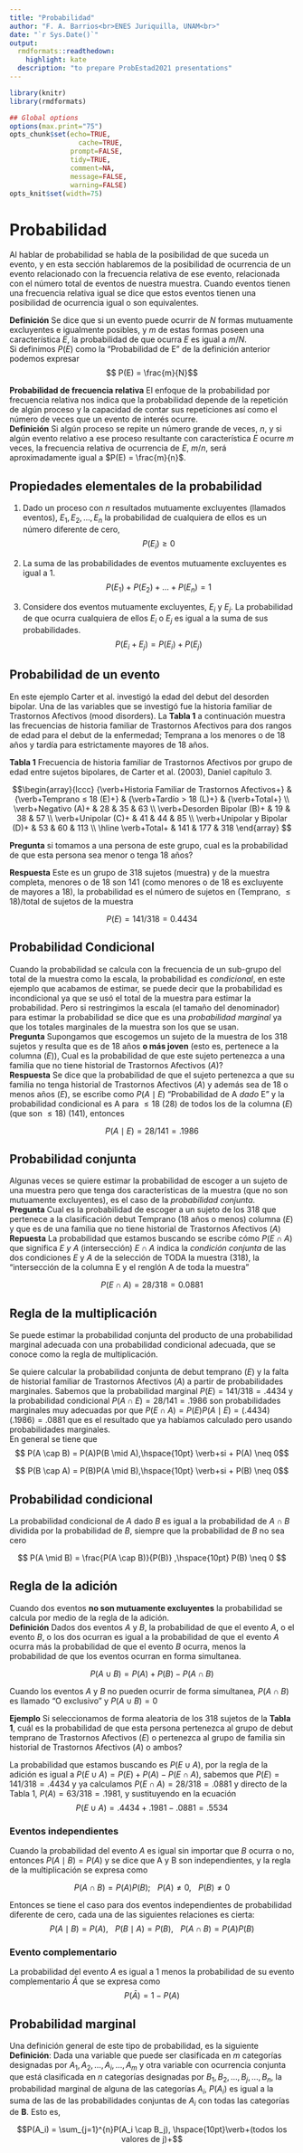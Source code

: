 ```yaml
---
title: "Probabilidad"
author: "F. A. Barrios<br>ENES Juriquilla, UNAM<br>"
date: "`r Sys.Date()`"
output:
  rmdformats::readthedown:
    highlight: kate
  description: "to prepare ProbEstad2021 presentations"
---
```



```r
library(knitr)
library(rmdformats)

## Global options
options(max.print="75")
opts_chunk$set(echo=TRUE,
	             cache=TRUE,
               prompt=FALSE,
               tidy=TRUE,
               comment=NA,
               message=FALSE,
               warning=FALSE)
opts_knit$set(width=75)
```

# Probabilidad  
Al hablar de probabilidad se habla de la posibilidad de que suceda un evento, y en esta sección hablaremos de la posibilidad de ocurrencia de un evento relacionado con la frecuencia relativa de ese evento, relacionada con el número total de eventos de nuestra muestra.  Cuando eventos tienen una frecuencia relativa igual se dice que estos eventos tienen una posibilidad de ocurrencia igual o son equivalentes.

**Definición** Se dice que si un evento puede ocurrir de $N$ formas mutuamente excluyentes e igualmente posibles, y $m$ de estas formas poseen una característica $E$, la probabilidad de que ocurra $E$ es igual a $m/N$.  
Si definimos $P(E)$ como la "Probabilidad de E" de la definición anterior podemos expresar
$$ P(E) = \frac{m}{N}$$  

**Probabilidad de frecuencia relativa** El enfoque de la probabilidad por frecuencia relativa nos indica que la probabilidad depende de la repetición de algún proceso y la capacidad de contar sus repeticiones así como el número de veces que un evento de interés ocurre.  
**Definición** Si algún proceso se repite un número grande de veces, $n$, y si algún evento relativo a ese proceso resultante con característica $E$ ocurre $m$ veces, la frecuencia relativa de ocurrencia de $E$, $m/n$, será aproximadamente igual a $P(E) = \frac{m}{n}$.  

## Propiedades elementales de la probabilidad  
1. Dado un proceso con $n$ resultados mutuamente excluyentes (llamados eventos), $E_1, E_2, \dots , E_n$ la probabilidad de cualquiera de ellos es un número diferente de cero,
$$ P(E_i) \geq 0$$  

2. La suma de las probabilidades de eventos mutuamente excluyentes es igual a 1.
$$P(E_1) + P(E_2) + \dots + P(E_n) = 1 $$  

3. Considere dos eventos mutuamente excluyentes, $E_i$ y $E_j$. La probabilidad de que ocurra cualquiera de ellos $E_i$ o $E_j$ es igual a la suma de sus probabilidades.  
$$P(E_i + E_j) = P(E_i) + P(E_j)$$

## Probabilidad de un evento  

En este ejemplo Carter et al. investigó la edad del debut del desorden bipolar. Una de las variables que se investigó fue la historia familiar de Trastornos Afectivos (mood disorders). La **Tabla 1** a continuación muestra las frecuencias de historia familiar de Trastornos Afectivos para dos rangos de edad para el debut de la enfermedad; Temprana a los menores o de 18 años y tardía para estrictamente mayores de 18 años.  

**Tabla 1** Frecuencia de historia familiar de Trastornos Afectivos por grupo de edad entre sujetos bipolares, de Carter et al. (2003), Daniel capítulo 3.  

$$\begin{array}{lccc}
  {\verb+Historia Familiar de Trastornos Afectivos+} & {\verb+Temprano ≤ 18 (E)+} & {\verb+Tardío > 18 (L)+} & {\verb+Total+} \\
  \verb+Negativo (A)+ & 28 & 35 & 63 \\
  \verb+Desorden Bipolar (B)+ & 19 & 38 & 57 \\
  \verb+Unipolar (C)+ & 41 & 44 & 85  \\
  \verb+Unipolar y Bipolar (D)+ & 53 & 60 & 113 \\
  \hline
  \verb+Total+ & 141 & 177 & 318
\end{array} $$

**Pregunta** si tomamos a una persona de este grupo, cual es la probabilidad de que esta persona sea menor o tenga 18 años?  

**Respuesta** Este es un grupo de 318 sujetos (muestra) y de la muestra completa, menores o de 18 son 141 (como menores o de 18 es excluyente de mayores a 18), la probabilidad es el número de sujetos en (Temprano, $\leq 18$)/total de sujetos de la muestra  

$$ P(E) =141/318 = 0.4434 $$  

## Probabilidad Condicional  
Cuando la probabilidad se calcula con la frecuencia de un sub-grupo del total de la muestra como la escala, la probabilidad es *condicional*, en este ejemplo que acabamos de estimar, se puede decir que la probabilidad es incondicional ya que se usó el total de la muestra para estimar la probabilidad. Pero si restringimos la escala (el tamaño del denominador) para estimar la probabilidad se dice que es una *probabilidad marginal* ya que los totales marginales de la muestra son los que se usan.  
**Pregunta** Supongamos que escogemos un sujeto de la muestra de los 318 sujetos y resulta que es de 18 años **o más joven** (esto es, pertenece a la columna $(E)$), Cual es la probabilidad de que este sujeto pertenezca a una familia que no tiene historial de Trastornos Afectivos $(A)$?  
**Respuesta** Se dice que la probabilidad de que el sujeto pertenezca a que su familia no tenga historial de Trastornos Afectivos $(A)$ y además sea de 18 o menos años $(E)$, se escribe como $P(A \mid E)$ "Probabilidad de A *dado* E" y la probabilidad condicional es A para $\leq 18$ (28) de todos los de la columna $(E)$ (que son $\leq 18$) (141), entonces  

$$P(A \mid E) = 28/141 = .1986$$  

## Probabilidad conjunta  
Algunas veces se quiere estimar la probabilidad de escoger a un sujeto de una muestra pero que tenga dos características de la muestra (que no son mutuamente excluyentes), es el caso de la *probabilidad conjunta*.   
**Pregunta** Cual es la probabilidad de escoger a un sujeto de los 318 que pertenece a la clasificación debut Temprano (18 años o menos) columna $(E)$ y que es de una familia que no tiene historial de Trastornos Afectivos $(A)$  
**Repuesta** La probabilidad que estamos buscando se escribe cómo $P(E \cap A)$ que significa *E y A* (intersección) $E \cap A$ indica la *condición conjunta* de las dos condiciones $E$ y $A$ de la selección de TODA la muestra (318), la "intersección de la columna E y el renglón A de toda la muestra"  

$$ P(E \cap A) = 28/318 = 0.0881$$  

## Regla de la multiplicación  

Se puede estimar la probabilidad conjunta del producto de una probabilidad marginal adecuada con una probabilidad condicional adecuada, que se conoce como la regla de multiplicación.  

Se quiere calcular la probabilidad conjunta de debut temprano $(E)$ y la falta de historial familiar de Trastornos Afectivos $(A)$ a partir de probabilidades marginales. Sabemos que la probabilidad marginal $P(E) = 141/318 = .4434$ y la probabilidad condicional $P(A \cap E) = 28/141 = .1986$ son probabilidades marginales muy adecuadas por que $P(E \cap A) = P(E)P(A \mid E) = (.4434)(.1986) = .0881$ que es el resultado que ya habíamos calculado pero usando probabilidades marginales.  
En general se tiene que  
$$ P(A \cap B) = P(A)P(B \mid A),\hspace{10pt} \verb+si + P(A) \neq 0$$  

$$ P(B \cap A) = P(B)P(A \mid B),\hspace{10pt} \verb+si + P(B) \neq 0$$  

## Probabilidad condicional  

La probabilidad condicional  de $A$ dado $B$ es igual a la probabilidad de $A \cap B$ dividida por la probabilidad de $B$, siempre que la probabilidad de $B$ no sea cero  

$$ P(A \mid B) = \frac{P(A \cap B)}{P(B)} ,\hspace{10pt} P(B) \neq 0 $$

## Regla de la adición  

Cuando dos eventos **no son mutuamente excluyentes** la probabilidad se calcula por medio de la regla de la adición.  
**Definición** Dados dos eventos $A$ y $B$, la probabilidad de que el evento $A$, o el evento $B$, o los dos ocurran es igual a la probabilidad de que el evento $A$ ocurra más la probabilidad de que el evento $B$ ocurra, menos la probabilidad de que los eventos ocurran en forma simultanea.  

$$ P(A \cup B) = P(A) + P(B) - P(A \cap B) $$

Cuando los eventos $A$ y $B$ no pueden ocurrir de forma simultanea, $P(A \cap B)$ es llamado "O exclusivo" y $P(A \cup B) = 0$  

**Ejemplo** Si seleccionamos de forma aleatoria de los 318 sujetos de la **Tabla 1**, cuál es la probabilidad de que esta persona pertenezca al grupo de debut temprano de Trastornos Afectivos $(E)$ o pertenezca al grupo de familia sin historial de Trastornos Afectivos $(A)$ o ambos?  

La probabilidad que estamos buscando es $P(E \cup A)$, por la regla de la adición es igual a $P(E \cup A) = P(E) + P(A) - P(E \cap A)$, sabemos que $P(E) = 141/318 = .4434$ y ya calculamos $P(E \cap A) = 28/318 = .0881$ y directo de la Tabla 1, $P(A) = 63/318 = .1981$, y sustituyendo en la ecuación  
$$P(E \cup A) = .4434 + .1981 - .0881 = .5534$$

### Eventos independientes  

Cuando la probabilidad del evento $A$ es igual sin importar que $B$ ocurra o no, entonces $P(A \mid B) = P(A)$ y se dice que A y B son independientes, y la regla de la multiplicación se expresa como  

$$P(A \cap B) = P(A)P(B);\hspace{10pt} P(A) \neq 0,\hspace{10pt} P(B) \neq 0$$

Entonces se tiene el caso para dos eventos independientes de probabilidad diferente de cero, cada una de las siguientes relaciones es cierta:  
$$ P(A \mid B) = P(A),\hspace{10pt} P(B \mid A) = P(B),\hspace{10pt} P(A \cap B) = P(A)P(B)$$

### Evento complementario

La probabilidad del evento $A$ es igual a 1 menos la probabilidad de su evento complementario $\bar A$ que se expresa como
$$ P(\bar{A}) = 1 - P(A)$$

## Probabilidad marginal
Una definición general de este tipo de probabilidad, es la siguiente **Definición**: Dada una variable que puede ser clasificada en $m$ categorías designadas por $A_1, A_2, \dots, A_i, \dots, A_m$ y otra variable con ocurrencia conjunta que está clasificada en $n$ categorías designadas por $B_1, B_2, \dots, B_j, \dots, B_n$, la probabilidad marginal de alguna de las categorías $A_i$, $P(A_i)$ es igual a la suma de las de las probabilidades conjuntas de $A_i$ con todas las categorías de **B**.  Esto es,  

$$P(A_i) = \sum_{j=1}^{n}P(A_i \cap B_j), \hspace{10pt}\verb+(todos los valores de j)+$$


